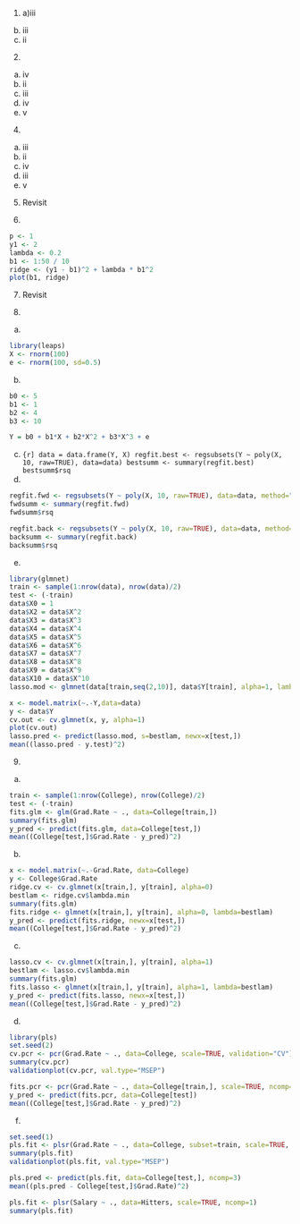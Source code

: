 1. 
a)iii
b) iii
c) ii

2.
a) iv
b) ii
c) iii
d) iv
e) v

4.
a. iii
b. ii
c. iv
d. iii
e. v

5. Revisit

6. 
```r
p <- 1
y1 <- 2
lambda <- 0.2
b1 <- 1:50 / 10
ridge <- (y1 - b1)^2 + lambda * b1^2
plot(b1, ridge)
```

7. Revisit

8.
a. 
```r
library(leaps)
X <- rnorm(100)
e <- rnorm(100, sd=0.5)
```

b.
```r

b0 <- 5
b1 <- 1
b2 <- 4
b3 <- 10

Y = b0 + b1*X + b2*X^2 + b3*X^3 + e

```
c.
```{r]
data = data.frame(Y, X)
regfit.best <- regsubsets(Y ~ poly(X, 10, raw=TRUE), data=data)
bestsumm <- summary(regfit.best)
bestsumm$rsq
```
d.
```r
regfit.fwd <- regsubsets(Y ~ poly(X, 10, raw=TRUE), data=data, method="forward")
fwdsumm <- summary(regfit.fwd)
fwdsumm$rsq

regfit.back <- regsubsets(Y ~ poly(X, 10, raw=TRUE), data=data, method="backward")
backsumm <- summary(regfit.back)
backsumm$rsq
```

e.
```r
library(glmnet)
train <- sample(1:nrow(data), nrow(data)/2)
test <- (-train)
data$X0 = 1
data$X2 = data$X^2
data$X3 = data$X^3
data$X4 = data$X^4
data$X5 = data$X^5
data$X6 = data$X^6
data$X7 = data$X^7
data$X8 = data$X^8
data$X9 = data$X^9
data$X10 = data$X^10
lasso.mod <- glmnet(data[train,seq(2,10)], data$Y[train], alpha=1, lambda=grid)

x <- model.matrix(~.-Y,data=data)
y <- data$Y
cv.out <- cv.glmnet(x, y, alpha=1)
plot(cv.out)
lasso.pred <- predict(lasso.mod, s=bestlam, newx=x[test,])
mean((lasso.pred - y.test)^2)
```

9.
a.
```r
train <- sample(1:nrow(College), nrow(College)/2)
test <- (-train)
fits.glm <- glm(Grad.Rate ~ ., data=College[train,])
summary(fits.glm)
y_pred <- predict(fits.glm, data=College[test,])
mean((College[test,]$Grad.Rate - y_pred)^2)
```


b.
```r
x <- model.matrix(~.-Grad.Rate, data=College)
y <- College$Grad.Rate
ridge.cv <- cv.glmnet(x[train,], y[train], alpha=0)
bestlam <- ridge.cv$lambda.min
summary(fits.glm)
fits.ridge <- glmnet(x[train,], y[train], alpha=0, lambda=bestlam)
y_pred <- predict(fits.ridge, newx=x[test,])
mean((College[test,]$Grad.Rate - y_pred)^2)
```

c.
```r
lasso.cv <- cv.glmnet(x[train,], y[train], alpha=1)
bestlam <- lasso.cv$lambda.min
summary(fits.glm)
fits.lasso <- glmnet(x[train,], y[train], alpha=1, lambda=bestlam)
y_pred <- predict(fits.lasso, newx=x[test,])
mean((College[test,]$Grad.Rate - y_pred)^2)
```

d.
```r
library(pls)
set.seed(2)
cv.pcr <- pcr(Grad.Rate ~ ., data=College, scale=TRUE, validation="CV")
summary(cv.pcr)
validationplot(cv.pcr, val.type="MSEP")

fits.pcr <- pcr(Grad.Rate ~ ., data=College[train,], scale=TRUE, ncomp=9)
y_pred <- predict(fits.pcr, data=College[test])
mean((College[test,]$Grad.Rate - y_pred)^2)

```

f.
```r
set.seed(1)
pls.fit <- plsr(Grad.Rate ~ ., data=College, subset=train, scale=TRUE, validation="CV")
summary(pls.fit)
validationplot(pls.fit, val.type="MSEP")

pls.pred <- predict(pls.fit, data=College[test,], ncomp=3)
mean((pls.pred - College[test,]$Grad.Rate)^2)

pls.fit <- plsr(Salary ~ ., data=Hitters, scale=TRUE, ncomp=1)
summary(pls.fit)
```
